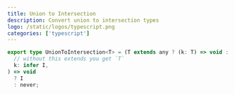 ```yaml
---
title: Union to Intersection
description: Convert union to intersection types
logo: /static/logos/typescript.png
categories: ['typescript']
---
```


```ts
export type UnionToIntersection<T> = (T extends any ? (k: T) => void : never) extends (
  // without this extends you get `T`
  k: infer I,
) => void
  ? I
  : never;
```

